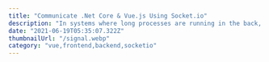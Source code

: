 ```yaml
---
title: "Communicate .Net Core & Vue.js Using Socket.io"
description: "In systems where long processes are running in the back, there are situations where the user needs to be informed about the process on the front side due to user experience."
date: "2021-06-19T05:35:07.322Z"
thumbnailUrl: "/signal.webp"
category: "vue,frontend,backend,socketio"
---
```


<Date text="19 June 2021" />
<Title text="Communicate .Net Core & Vue.js Using Socket.io" />

<Image src="/signal.webp" alt="signal-tower" />

In systems where long processes are running in the back, there are situations where the user needs to be informed about the process on the front side due to user experience. For example, let’s consider the pipeline on Jenkins. There is a deploy process in the backend and the user needs to learn at what stage the process is, at which stage the error was received, or about how long the process is left to finish.

<Image src="/communicate-1.webp" alt="communicate-1" />

In order to create a user-friendly screen during such long-lasting and gradual processes, the user should be able to follow the process live without having to refresh the screen. In this article, I will explain how a multi-stage process running on .Net Core interacts with Socket.io on the Vue frontend.

### Simple Socket.io Server

Let's create an entry-level socket.io server that already has many examples on the internet. In order not to get a CORS error, let’s specify the port where our C# project will run and the port where the Vue project will run as in the example.

We need a 3-layer structure for the information we want to send to the SocketIO server and from there to Vue via the backend. At this point, we need 2 emit events to provide transitions between them.

We will use the information about the process we get from the “fromProcess” emit event and to send it to Vue, we will use the “toClient” emit event. These servers, the information to be sent by the .Net Core will be captured by the server and directed to the client.

```js
<script>
const app = require("express")();
var http = require("http").createServer(app);
var socket = require("socket.io")(http, {
  allowEIO3: true,
  cors: {
    origin: ['http://localhost:8080', 'http://localhost:8082'],
    methods: ["GET", "POST"],
    credentials: true
  }
});

app.all("*", function (req, res, next) {
  res.header("Access-Control-Allow-Origin", "*");
  res.header("Access-Control-Allow-Headers", "X-Requested-With");
  res.header("Access-Control-Allow-Methods", "PUT,POST,GET,DELETE,OPTIONS");
  res.header("X-Powered-By", " 3.2.1");
  res.header("Content-Type", "application/json;charset=utf-8");
  next();
});

socket.on("connection", function (socket) {
  console.log("The client has a connection");

  socket.on("connect", () => {
    console.log("Client begins to connect");
  });

  socket.on("disconnect", () => {
    console.log("Client disconnect");
  });

  socket.on("send", (data) => {
    // When a data received from .Net Core, send that data into Vue
    console.log("Receiving data sent by .Net Core", data);
    socket.emit("receive",data);
  });

   socket.on("receive", (data) => {
    console.log("Vue Received: ", data);
  });
});

http.listen(3000, function () {
  console.log("server runing at 127.0.0.1:3000");
});
view rawSocketIOServer.js hosted with ❤ by GitHub
</script>
```

### Socket.IO C# Client

Although Socket.IO does not have a C# Client officially supported, the Socket.IO-client for .NET project, which is a nice project on this subject, successfully meets this problem.

In this article, I wrote a code that will send the process information to the SocketIO server every 2 seconds to keep the code phase as simple as possible. The first parameter of the “EmitAsync” method shows the name of the emit event and the second shows the data we will send.

```csharp
class Program
    {
        static void Main(string[] args)
        {

            var processStages = new List<string> { "Starting","Preparing","Running","Testing","Cleaning","Deploying","Process Completed" };
            foreach (var p in processStages)
            {
                Thread.Sleep(TimeSpan.FromSeconds(2));
                SendProgress(p);
            }
        }

        public static async void SendProgress(string progress)
        {
            var client = new SocketIO("http://localhost:3000/");
            await client.ConnectAsync();
            await client.EmitAsync("fromProcess", progress);
            await client.DisconnectAsync();
        }

    }
view rawSocketIOClientCSharp.cs hosted with ❤ by GitHub
```

### Vue SocketIO

I preferred to use the VueSocketIOExtended project to enable interaction between Vue and SocketIO server. I will not talk about the installation phase because the documentation is very simple and beautiful.

After creating a component, I specified the action to be done as a result of the connect emit event under the sockets field provided by this package and the action to be taken when the “toClient” emit event is received. Since the information from .Net Core reaches the SocketIO server and comes to the Vue Client under the name of “toClient” emit event, we do the operation we want to do under this method. Here, for the simplest example, I assigned the incoming data to a variable to print it on the screen.

```csharp

<template>
  <div>
    <h1>Current Progress: {{ progress }}</h1>
  </div>
</template>

<script>
export default {
  name: "VueClient",
  data: function () {
    return {
      progress: null,
    };
  },
  sockets: {
    connect() {
      console.log("client connected to server");
    },
    toClient(data) {
      console.log("Data received from .Net Core: ", data);
      this.progress = data;
    },
  },
};
</script>
view rawVueClientSocketIO.vue hosted with ❤ by GitHub
```

### Demo

<Image src="/communicate-2.gif" alt="communicate-2" />

As a result of this 3-layer structure, we have implemented the interaction between the backend and the frontend in the simplest way possible via web-sockets instead of providing http requests.

Thank you for reading, I hope it was helpful.
